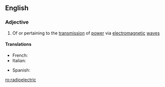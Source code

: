 ==English==

===Adjective===
{{en-adj|-}}

# Of or pertaining to the [[transmission]] of [[power]] via [[electromagnetic]] [[wave]]s

====Translations====
{{trans-top|of or pertaining to the transmission of power via electromagnetic waves}}
* French: {{t+|fr|radioélectrique|m|f}}
* Italian: {{t+|it|radioelettrico}}
{{trans-mid}}
* Spanish: {{t|es|radioeléctrico}}
{{trans-bottom}}

[[ro:radioelectric]]